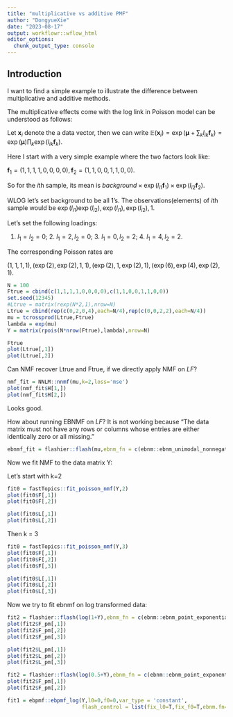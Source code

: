 ```yaml
---
title: "multiplicative vs additive PMF"
author: "DongyueXie"
date: "2023-08-17"
output: workflowr::wflow_html
editor_options:
  chunk_output_type: console
---
```


## Introduction

I want to find a simple example to illustrate the difference between multiplicative and additive methods.

The multiplicative effects come with the log link in Poisson model can be understood as follows:

Let $\boldsymbol{x}_i$ denote the a data vector, then we can write $\mathbb{E}(\boldsymbol{x}_i) = \exp(\boldsymbol{\mu} + \sum_kl_{ik}\boldsymbol{f}_k)=\exp(\boldsymbol{\mu})\prod_k \exp(l_{ik}\boldsymbol{f}_k).$

Here I start with a very simple example where the two factors look like:

$\boldsymbol{f}_1 = (1,1,1,1,0,0,0,0), \boldsymbol{f}_2=(1,1,0,0,1,1,0,0)$.

So for the $i$th sample, its mean is $background\times \exp(l_{i1}\boldsymbol{f}_1)\times \exp(l_{i2}\boldsymbol{f}_2)$.

WLOG let's set background to be all 1's. The observations(elements) of $i$th sample would be $\exp(l_{i1})\exp(l_{i2}),\exp(l_{i1}),\exp(l_{i2}),1$.

Let's set the following loadings:

1. $l_1=l_2=0$; 2. $l_1=2, l_2=0$; 3. $l_1=0,l_2=2$; 4. $l_1=4,l_2=2$.

The corresponding Poisson rates are 

$(1,1,1,1),(\exp(2),\exp(2),1,1),(\exp(2),1,\exp(2),1), (\exp(6),\exp(4),\exp(2),1)$.



```r
N = 100
Ftrue = cbind(c(1,1,1,1,0,0,0,0),c(1,1,0,0,1,1,0,0))
set.seed(12345)
#Ltrue = matrix(rexp(N*2,1),nrow=N)
Ltrue = cbind(rep(c(0,2,0,4),each=N/4),rep(c(0,0,2,2),each=N/4))
mu = tcrossprod(Ltrue,Ftrue)
lambda = exp(mu)
Y = matrix(rpois(N*nrow(Ftrue),lambda),nrow=N)

Ftrue
plot(Ltrue[,1])
plot(Ltrue[,2])
```

Can NMF recover Ltrue and Ftrue, if we directly apply NMF on $LF$?

```r
nmf_fit = NNLM::nnmf(mu,k=2,loss='mse')
plot(nmf_fit$H[1,])
plot(nmf_fit$H[2,])

```

Looks good.

How about running EBNMF on $LF$? It is not working because "The data matrix must not have any rows or columns whose entries are either identically zero or all missing."

```r
ebnmf_fit = flashier::flash(mu,ebnm_fn = c(ebnm::ebnm_unimodal_nonnegative,ebnm::ebnm_unimodal_nonnegative),var_type = 0,backfit = T)
```

Now we fit NMF to the data matrix Y:

Let's start with k=2

```r
fit0 = fastTopics::fit_poisson_nmf(Y,2)
plot(fit0$F[,1])
plot(fit0$F[,2])

plot(fit0$L[,1])
plot(fit0$L[,2])
```

Then k = 3

```r
fit0 = fastTopics::fit_poisson_nmf(Y,3)
plot(fit0$F[,1])
plot(fit0$F[,2])
plot(fit0$F[,3])

plot(fit0$L[,1])
plot(fit0$L[,2])
plot(fit0$L[,3])
```

Now we try to fit ebnmf on log transformed data:

```r
fit2 = flashier::flash(log(1+Y),ebnm_fn = c(ebnm::ebnm_point_exponential,ebnm::ebnm_point_exponential),var_type = 0,backfit = T)
plot(fit2$F_pm[,1])
plot(fit2$F_pm[,2])
plot(fit2$F_pm[,3])

plot(fit2$L_pm[,1])
plot(fit2$L_pm[,2])
plot(fit2$L_pm[,3])
```

```r
fit2 = flashier::flash(log(0.5+Y),ebnm_fn = c(ebnm::ebnm_point_exponential,ebnm::ebnm_point_exponential),var_type = 0,backfit = T)
plot(fit2$F_pm[,1])
plot(fit2$F_pm[,2])
```

```r
fit1 = ebpmf::ebpmf_log(Y,l0=0,f0=0,var_type = 'constant',
                        flash_control = list(fix_l0=T,fix_f0=T,ebnm.fn=c(ebnm::ebnm_unimodal_nonnegative,ebnm::ebnm_unimodal_nonnegative),
                                                                         loadings_sign=1,factors_sign =1))
```



